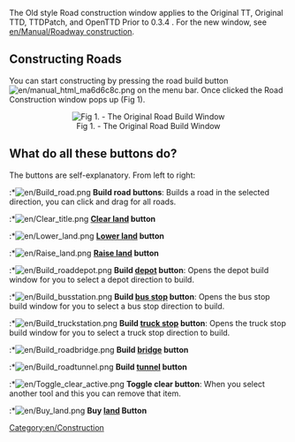 The Old style Road construction window applies to the Original TT, Original TTD, TTDPatch, and OpenTTD Prior to 0.3.4 . For the new window, see [[en/Manual/Roadway construction]].

==Constructing Roads==
You can start constructing by pressing the road build button [[File:en/manual html ma6d6c8c.png]] on the menu bar. Once clicked the Road Construction window pops up (Fig 1). 

<center>[[File:en/Road construction.png|center|none|frame|Fig 1. - The Original Road Build Window]]
</center>

==What do all these buttons do?==
The buttons are self-explanatory. From left to right:

:*[[File:en/Build road.png]] '''Build road buttons''': Builds a road in the selected direction, you can click and drag for all roads.
:*[[File:en/Clear title.png]] '''[[en/Manual/Landscaping|Clear land]] button'''
:*[[File:en/Lower land.png]] '''[[en/Manual/Landscaping|Lower land]] button'''
:*[[File:en/Raise land.png]] '''[[en/Manual/Landscaping|Raise land]] button'''
:*[[File:en/Build roaddepot.png]] '''Build [[en/Manual/Depots|depot]] button''': Opens the depot build window for you to select a depot direction to build.
:*[[File:en/Build busstation.png]] '''Build [[en/Manual/Stations#Bus Stations|bus stop]] button''': Opens the bus stop build window for you to select a bus stop direction to build.
:*[[File:en/Build truckstation.png]] '''Build [[en/Manual/Stations#Truck Stations|truck stop]] button''': Opens the truck stop build window for you to select a truck stop direction to build.
:*[[File:en/Build roadbridge.png]] '''Build [[en/Manual/Bridges|bridge]] button'''
:*[[File:en/Build roadtunnel.png]] '''Build [[en/Manual/Tunnels|tunnel]] button'''
:*[[File:en/Toggle clear active.png]] '''Toggle clear button''': When you select another tool and this you can remove that item.
:*[[File:en/Buy land.png]] '''Buy [[en/Manual/Land|land]] Button'''
[[Category:en/Construction]]
